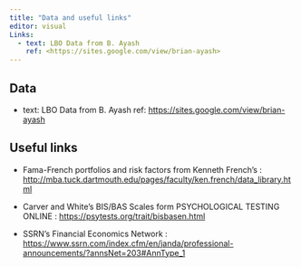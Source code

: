 ---
title: "Data and useful links"
editor: visual
Links:
  - text: LBO Data from B. Ayash
    ref: <https://sites.google.com/view/brian-ayash>
---

## Data

-   text: LBO Data from B. Ayash ref: <https://sites.google.com/view/brian-ayash>

## Useful links

-   Fama-French portfolios and risk factors from Kenneth French's : <http://mba.tuck.dartmouth.edu/pages/faculty/ken.french/data_library.html>

-   Carver and White's BIS/BAS Scales form PSYCHOLOGICAL TESTING ONLINE : <https://psytests.org/trait/bisbasen.html>

-   SSRN's Financial Economics Network : <https://www.ssrn.com/index.cfm/en/janda/professional-announcements/?annsNet=203#AnnType_1>
